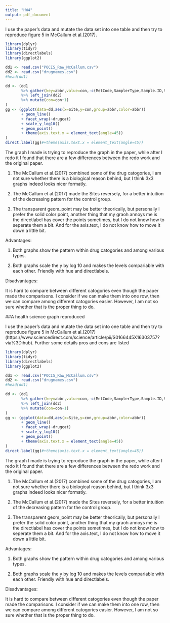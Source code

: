 ```yaml
---
title: "HW4"
output: pdf_document
---
```

I use the paper's data and mutate the data set into one table and then try to reproduce figure 5 in McCallum et al.(2017).

```r
library(dplyr)
library(tidyr)
library(directlabels)
library(ggplot2)
```

```r
dd1 <- read.csv("POCIS_Raw_McCallum.csv")
dd2 <- read.csv("drugnames.csv")
#head(dd1)
```

```r
dd <- (dd1
       %>% gather(key=abbr,value=con,-c(MetCode,SamplerType,Sample.ID,Site))
       %>% left_join(dd2)
       %>% mutate(con=con+1)
)
gg <- (ggplot(data=dd,aes(x=Site,y=con,group=abbr,color=abbr))
       + geom_line()
       + facet_wrap(~drugcat)
       + scale_y_log10()
       + geom_point()
       + theme(axis.text.x = element_text(angle=45))
)
direct.label(gg)#+theme(axis.text.x = element_text(angle=45))
```
The graph I made is trying to reproduce the graph in the paper, while after I redo it I found that there are a few differences between the redo work and the original paper.

1. The McCallum et al.(2017) combined some of the drug catogories, I am not sure whether there is a biological reason behind, but I think 3x3 graphs indeed looks nicer formatly.

2. The McCallum et al.(2017) made the Sites reversely, for a better intuition of the decreasing pattern for the control group.

3. The transparent geom_point may be better theorically, but personally I prefer the solid color point, another thing that my graoh annoys me is the directlabel has cover the points sometimes, but I do not know how to seperate them a bit. And for the axis.text, I do not know how to move it down a little bit.

Advantages:

1. Both graphs show the pattern within drug catogories and among various types. 

2. Both graphs scale the y by log 10 and makes the levels compariable with each other. Friendly with hue and directlabels.

Disadvantages:

It is hard to compare between different catogories even though the paper made the comparisons. I consider if we can make them into one row, then we can compare among different catogories easier. However, I am not so sure whether that is the proper thing to do.

##A health science graph reproduced

I use the paper's data and mutate the data set into one table and then try to reproduce figure 5 in McCallum et al.(2017) (https://www.sciencedirect.com/science/article/pii/S0166445X16303757?via%3Dihub). Further some details pros and cons are listed

```r
library(dplyr)
library(tidyr)
library(directlabels)
library(ggplot2)
```

```r
dd1 <- read.csv("POCIS_Raw_McCallum.csv")
dd2 <- read.csv("drugnames.csv")
#head(dd1)
```

```r
dd <- (dd1
       %>% gather(key=abbr,value=con,-c(MetCode,SamplerType,Sample.ID,Site))
       %>% left_join(dd2)
       %>% mutate(con=con+1)
)
gg <- (ggplot(data=dd,aes(x=Site,y=con,group=abbr,color=abbr))
       + geom_line()
       + facet_wrap(~drugcat)
       + scale_y_log10()
       + geom_point()
       + theme(axis.text.x = element_text(angle=45))
)
direct.label(gg)#+theme(axis.text.x = element_text(angle=45))
```
The graph I made is trying to reproduce the graph in the paper, while after I redo it I found that there are a few differences between the redo work and the original paper.

1. The McCallum et al.(2017) combined some of the drug catogories, I am not sure whether there is a biological reason behind, but I think 3x3 graphs indeed looks nicer formatly.

2. The McCallum et al.(2017) made the Sites reversely, for a better intuition of the decreasing pattern for the control group.

3. The transparent geom_point may be better theorically, but personally I prefer the solid color point, another thing that my graoh annoys me is the directlabel has cover the points sometimes, but I do not know how to seperate them a bit. And for the axis.text, I do not know how to move it down a little bit.

Advantages:

1. Both graphs show the pattern within drug catogories and among various types. 

2. Both graphs scale the y by log 10 and makes the levels compariable with each other. Friendly with hue and directlabels.

Disadvantages:

It is hard to compare between different catogories even though the paper made the comparisons. I consider if we can make them into one row, then we can compare among different catogories easier. However, I am not so sure whether that is the proper thing to do.

